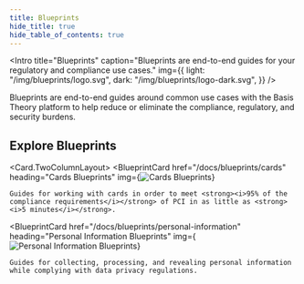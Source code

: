 ```yaml
---
title: Blueprints
hide_title: true
hide_table_of_contents: true
---
```




<Intro
  title="Blueprints"
  caption="Blueprints are end-to-end guides for your regulatory and compliance use cases."
  img={{
    light: "/img/blueprints/logo.svg",
    dark: "/img/blueprints/logo-dark.svg",
  }}
/>

Blueprints are end-to-end guides around common use cases with the Basis Theory platform to help reduce or eliminate the compliance, regulatory, and security burdens.

## Explore Blueprints

<Card.TwoColumnLayout>
  <BlueprintCard
    href="/docs/blueprints/cards"
    heading="Cards Blueprints"
    img={<img src={CardBlueprint} alt="Cards Blueprints" />}
  >
    Guides for working with cards in order to meet <strong><i>95% of the compliance requirements</i></strong> of PCI in as little as <strong><i>5 minutes</i></strong>.
  </BlueprintCard>

  <BlueprintCard
    href="/docs/blueprints/personal-information"
    heading="Personal Information Blueprints"
    img={<img src={PersonalInformationBlueprint} alt="Personal Information Blueprints" />}
  >
    Guides for collecting, processing, and revealing personal information while complying with data privacy regulations.
  </BlueprintCard>
</Card.TwoColumnLayout>

